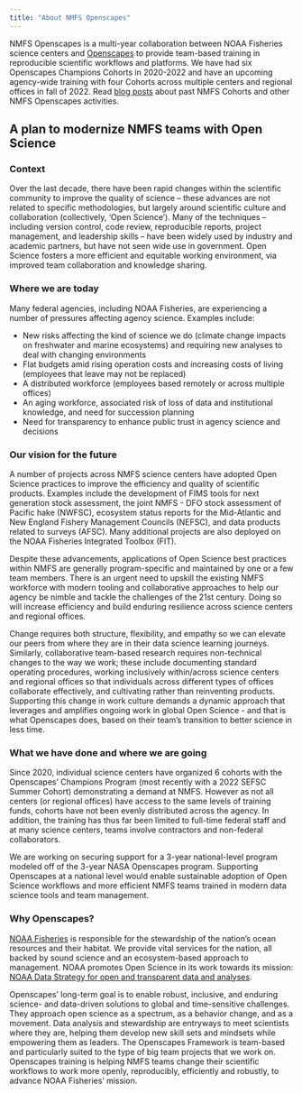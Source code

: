```yaml
---
title: "About NMFS Openscapes"
---
```


NMFS Openscapes is a multi-year collaboration between NOAA Fisheries science centers and [Openscapes](https://www.openscapes.org/) to provide team-based training in reproducible scientific workflows and platforms. We have had six Openscapes Champions Cohorts in 2020-2022 and have an upcoming agency-wide training with four Cohorts across multiple centers and regional offices in fall of 2022. Read [blog posts](https://nmfs-openscapes.github.io/blog.html) about past NMFS Cohorts and other NMFS Openscapes activities.

## A plan to modernize NMFS teams with Open Science

### Context

Over the last decade, there have been rapid changes within the scientific community to improve the quality of science -- these advances are not related to specific methodologies, but largely around scientific culture and collaboration (collectively, 'Open Science'). Many of the techniques -- including version control, code review, reproducible reports, project management, and leadership skills -- have been widely used by industry and academic partners, but have not seen wide use in government. Open Science fosters a more efficient and equitable working environment, via improved team collaboration and knowledge sharing.

### Where we are today

Many federal agencies, including NOAA Fisheries, are experiencing a number of pressures affecting agency science. Examples include:

-   New risks affecting the kind of science we do (climate change impacts on freshwater and marine ecosystems) and requiring new analyses to deal with changing environments
-   Flat budgets amid rising operation costs and increasing costs of living (employees that leave may not be replaced)
-   A distributed workforce (employees based remotely or across multiple offices)
-   An aging workforce, associated risk of loss of data and institutional knowledge, and need for succession planning
-   Need for transparency to enhance public trust in agency science and decisions

### Our vision for the future

A number of projects across NMFS science centers have adopted Open Science practices to improve the efficiency and quality of scientific products. Examples include the development of FIMS tools for next generation stock assessment, the joint NMFS - DFO stock assessment of Pacific hake (NWFSC), ecosystem status reports for the Mid-Atlantic and New England Fishery Management Councils (NEFSC), and data products related to surveys (AFSC). Many additional projects are also deployed on the NOAA Fisheries Integrated Toolbox (FIT).

Despite these advancements, applications of Open Science best practices within NMFS are generally program-specific and maintained by one or a few team members. There is an urgent need to upskill the existing NMFS workforce with modern tooling and collaborative approaches to help our agency be nimble and tackle the challenges of the 21st century. Doing so will increase efficiency and build enduring resilience across science centers and regional offices.

Change requires both structure, flexibility, and empathy so we can elevate our peers from where they are in their data science learning journeys. Similarly, collaborative team-based research requires non-technical changes to the way we work; these include documenting standard operating procedures, working inclusively within/across science centers and regional offices so that individuals across different types of offices collaborate effectively, and cultivating rather than reinventing products. Supporting this change in work culture demands a dynamic approach that leverages and amplifies ongoing work in global Open Science - and that is what Openscapes does, based on their team's transition to better science in less time.

### What we have done and where we are going

Since 2020, individual science centers have organized 6 cohorts with the Openscapes' Champions Program (most recently with a 2022 SEFSC Summer Cohort) demonstrating a demand at NMFS. However as not all centers (or regional offices) have access to the same levels of training funds, cohorts have not been evenly distributed across the agency. In addition, the training has thus far been limited to full-time federal staff and at many science centers, teams involve contractors and non-federal collaborators.

We are working on securing support for a 3-year national-level program modeled off of the 3-year NASA Openscapes program. Supporting Openscapes at a national level would enable sustainable adoption of Open Science workflows and more efficient NMFS teams trained in modern data science tools and team management.

### Why Openscapes?

[NOAA Fisheries](https://www.fisheries.noaa.gov/about-us) is responsible for the stewardship of the nation's ocean resources and their habitat. We provide vital services for the nation, all backed by sound science and an ecosystem-based approach to management. NOAA promotes Open Science in its work towards its mission: [NOAA Data Strategy for open and transparent data and analyses](https://sciencecouncil.noaa.gov/Portals/0/2020%20Data%20Strategy.pdf?ver=2020-09-17-150024-997).

Openscapes' long-term goal is to enable robust, inclusive, and enduring science- and data-driven solutions to global and time-sensitive challenges. They approach open science as a spectrum, as a behavior change, and as a movement. Data analysis and stewardship are entryways to meet scientists where they are, helping them develop new skill sets and mindsets while empowering them as leaders. The Openscapes Framework is team-based and particularly suited to the type of big team projects that we work on. Openscapes training is helping NMFS teams change their scientific workflows to work more openly, reproducibly, efficiently and robustly, to advance NOAA Fisheries' mission.

